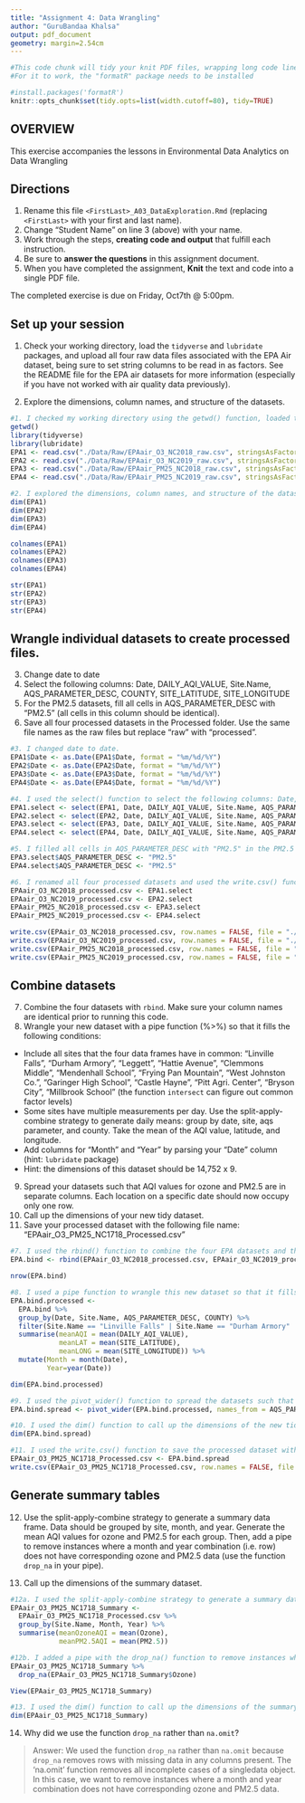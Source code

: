 ```yaml
---
title: "Assignment 4: Data Wrangling"
author: "GuruBandaa Khalsa"
output: pdf_document
geometry: margin=2.54cm
---
```


```r
#This code chunk will tidy your knit PDF files, wrapping long code lines
#For it to work, the "formatR" package needs to be installed

#install.packages('formatR')
knitr::opts_chunk$set(tidy.opts=list(width.cutoff=80), tidy=TRUE)
```

## OVERVIEW

This exercise accompanies the lessons in Environmental Data Analytics on Data Wrangling 

## Directions
1.  Rename this file `<FirstLast>_A03_DataExploration.Rmd` (replacing `<FirstLast>` with your first and last name).
2. Change "Student Name" on line 3 (above) with your name.
3. Work through the steps, **creating code and output** that fulfill each instruction.
4. Be sure to **answer the questions** in this assignment document.
5. When you have completed the assignment, **Knit** the text and code into a single PDF file.

The completed exercise is due on Friday, Oct7th @ 5:00pm.

## Set up your session 
1. Check your working directory, load the `tidyverse` and `lubridate` packages, and upload all four raw data files associated with the EPA Air dataset, being sure to set string columns to be read in as factors. See the README file for the EPA air datasets for more information (especially if you have not worked with air quality data previously). 

2. Explore the dimensions, column names, and structure of the datasets. 

```r
#1. I checked my working directory using the getwd() function, loaded the `tidyverse` and `lubridate` packages, and uploaded all four raw data files associated with the EPA Air dataset.
getwd()
library(tidyverse)
library(lubridate)
EPA1 <- read.csv("./Data/Raw/EPAair_O3_NC2018_raw.csv", stringsAsFactors=TRUE)
EPA2 <- read.csv("./Data/Raw/EPAair_O3_NC2019_raw.csv", stringsAsFactors=TRUE)
EPA3 <- read.csv("./Data/Raw/EPAair_PM25_NC2018_raw.csv", stringsAsFactors=TRUE)
EPA4 <- read.csv("./Data/Raw/EPAair_PM25_NC2019_raw.csv", stringsAsFactors=TRUE)

#2. I explored the dimensions, column names, and structure of the datasets using the dim(), View(), and str() functions.
dim(EPA1)
dim(EPA2)
dim(EPA3)
dim(EPA4)

colnames(EPA1)
colnames(EPA2)
colnames(EPA3)
colnames(EPA4)

str(EPA1)
str(EPA2)
str(EPA3)
str(EPA4)
```

## Wrangle individual datasets to create processed files.
3. Change date to date
4. Select the following columns: Date, DAILY_AQI_VALUE, Site.Name, AQS_PARAMETER_DESC, COUNTY, SITE_LATITUDE, SITE_LONGITUDE
5. For the PM2.5 datasets, fill all cells in AQS_PARAMETER_DESC with "PM2.5" (all cells in this column should be identical).
6. Save all four processed datasets in the Processed folder. Use the same file names as the raw files but replace "raw" with "processed".

```r
#3. I changed date to date.
EPA1$Date <- as.Date(EPA1$Date, format = "%m/%d/%Y")
EPA2$Date <- as.Date(EPA2$Date, format = "%m/%d/%Y")
EPA3$Date <- as.Date(EPA3$Date, format = "%m/%d/%Y")
EPA4$Date <- as.Date(EPA4$Date, format = "%m/%d/%Y")

#4. I used the select() function to select the following columns: Date, DAILY_AQI_VALUE, Site.Name, AQS_PARAMETER_DESC, COUNTY, SITE_LATITUDE, SITE_LONGITUDE
EPA1.select <- select(EPA1, Date, DAILY_AQI_VALUE, Site.Name, AQS_PARAMETER_DESC, COUNTY, SITE_LATITUDE, SITE_LONGITUDE)
EPA2.select <- select(EPA2, Date, DAILY_AQI_VALUE, Site.Name, AQS_PARAMETER_DESC, COUNTY, SITE_LATITUDE, SITE_LONGITUDE)
EPA3.select <- select(EPA3, Date, DAILY_AQI_VALUE, Site.Name, AQS_PARAMETER_DESC, COUNTY, SITE_LATITUDE, SITE_LONGITUDE)
EPA4.select <- select(EPA4, Date, DAILY_AQI_VALUE, Site.Name, AQS_PARAMETER_DESC, COUNTY, SITE_LATITUDE, SITE_LONGITUDE)

#5. I filled all cells in AQS_PARAMETER_DESC with "PM2.5" in the PM2.5 datasets.
EPA3.select$AQS_PARAMETER_DESC <- "PM2.5"
EPA4.select$AQS_PARAMETER_DESC <- "PM2.5"

#6. I renamed all four processed datasets and used the write.csv() function to save them in the Processed folder.
EPAair_O3_NC2018_processed.csv <- EPA1.select
EPAair_O3_NC2019_processed.csv <- EPA2.select
EPAair_PM25_NC2018_processed.csv <- EPA3.select
EPAair_PM25_NC2019_processed.csv <- EPA4.select

write.csv(EPAair_O3_NC2018_processed.csv, row.names = FALSE, file = "./Data/Processed/EPAair_O3_NC2018_processed.csv")
write.csv(EPAair_O3_NC2019_processed.csv, row.names = FALSE, file = "./Data/Processed/EPAair_O3_NC2019_processed.csv")
write.csv(EPAair_PM25_NC2018_processed.csv, row.names = FALSE, file = "./Data/Processed/EPAair_PM25_NC2018_processed.csv")
write.csv(EPAair_PM25_NC2019_processed.csv, row.names = FALSE, file = "./Data/Processed/EPAair_PM25_NC2019_processed.csv")
```


## Combine datasets
7. Combine the four datasets with `rbind`. Make sure your column names are identical prior to running this code. 
8. Wrangle your new dataset with a pipe function (%>%) so that it fills the following conditions: 

* Include all sites that the four data frames have in common: "Linville Falls", "Durham Armory", "Leggett", "Hattie Avenue", "Clemmons Middle", "Mendenhall School", "Frying Pan Mountain", "West Johnston Co.", "Garinger High School", "Castle Hayne", "Pitt Agri. Center", "Bryson City", "Millbrook School" (the function `intersect` can figure out common factor levels)
* Some sites have multiple measurements per day. Use the split-apply-combine strategy to generate daily means: group by date, site, aqs parameter, and county. Take the mean of the AQI value, latitude, and longitude.
* Add columns for "Month" and "Year" by parsing your "Date" column (hint: `lubridate` package)
* Hint: the dimensions of this dataset should be 14,752 x 9.

9. Spread your datasets such that AQI values for ozone and PM2.5 are in separate columns. Each location on a specific date should now occupy only one row.
10. Call up the dimensions of your new tidy dataset.
11. Save your processed dataset with the following file name: "EPAair_O3_PM25_NC1718_Processed.csv"

```r
#7. I used the rbind() function to combine the four EPA datasets and the nrow() function to double check that there are 37,893 records.
EPA.bind <- rbind(EPAair_O3_NC2018_processed.csv, EPAair_O3_NC2019_processed.csv, EPAair_PM25_NC2018_processed.csv, EPAair_PM25_NC2019_processed.csv)

nrow(EPA.bind)

#8. I used a pipe function to wrangle this new dataset so that it fills the above-listed conditions using the filter(), group_by(), filter(), summarise(), and mutate() functions.  I then used the dim() function to double check that the dimensions of the dataset are 14,752 x 9.
EPA.bind.processed <-
  EPA.bind %>%
  group_by(Date, Site.Name, AQS_PARAMETER_DESC, COUNTY) %>%
  filter(Site.Name == "Linville Falls" | Site.Name == "Durham Armory" | Site.Name == "Leggett" | Site.Name == "Hattie Avenue" | Site.Name == "Clemmons Middle" | Site.Name == "Mendenhall School" | Site.Name == "Frying Pan Mountain" | Site.Name == "West Johnston Co." | Site.Name == "Garinger High School" | Site.Name == "Castle Hayne" | Site.Name == "Pitt Agri. Center" | Site.Name == "Bryson City" | Site.Name == "Millbrook School") %>%
  summarise(meanAQI = mean(DAILY_AQI_VALUE),
            meanLAT = mean(SITE_LATITUDE),
            meanLONG = mean(SITE_LONGITUDE)) %>%
  mutate(Month = month(Date),
         Year=year(Date))

dim(EPA.bind.processed)

#9. I used the pivot_wider() function to spread the datasets such that AQI values for ozone and PM2.5 are in separate columns.
EPA.bind.spread <- pivot_wider(EPA.bind.processed, names_from = AQS_PARAMETER_DESC, values_from = meanAQI)

#10. I used the dim() function to call up the dimensions of the new tidy dataset.  It is 8,976 x 9.
dim(EPA.bind.spread)

#11. I used the write.csv() function to save the processed dataset with the following file name: "EPAair_O3_PM25_NC1718_Processed.csv".
EPAair_O3_PM25_NC1718_Processed.csv <- EPA.bind.spread
write.csv(EPAair_O3_PM25_NC1718_Processed.csv, row.names = FALSE, file = "./Data/Processed/EPAair_O3_PM25_NC1718_Processed.csv")
```


## Generate summary tables
12. Use the split-apply-combine strategy to generate a summary data frame. Data should be grouped by site, month, and year. Generate the mean AQI values for ozone and PM2.5 for each group. Then, add a pipe to remove instances where a month and year combination (i.e. row) does not have corresponding ozone and PM2.5 data (use the function `drop_na` in your pipe). 

13. Call up the dimensions of the summary dataset.

```r
#12a. I used the split-apply-combine strategy to generate a summary data frame with the data grouped by site, month, and year.  I also used the summarise() function to generate the AQI values for ozone and PM2.5 for each group.
EPAair_O3_PM25_NC1718_Summary <-
  EPAair_O3_PM25_NC1718_Processed.csv %>%
  group_by(Site.Name, Month, Year) %>%
  summarise(meanOzoneAQI = mean(Ozone),
            meanPM2.5AQI = mean(PM2.5))

#12b. I added a pipe with the drop_na() function to remove instances where a month and year combination (i.e. row) does not have corresponding ozone and PM2.5 data.
EPAair_O3_PM25_NC1718_Summary %>%
  drop_na(EPAair_O3_PM25_NC1718_Summary$Ozone)

View(EPAair_O3_PM25_NC1718_Summary)

#13. I used the dim() function to call up the dimensions of the summary dataset.
dim(EPAair_O3_PM25_NC1718_Summary)
```

14. Why did we use the function `drop_na` rather than `na.omit`?

> Answer: We used the function `drop_na` rather than `na.omit` because `drop_na` removes rows with missing data in any columns present.  The 'na.omit' function removes all incomplete cases of a singledata object.  In this case, we want to remove instances where a month and year combination does not have corresponding ozone and PM2.5 data.

